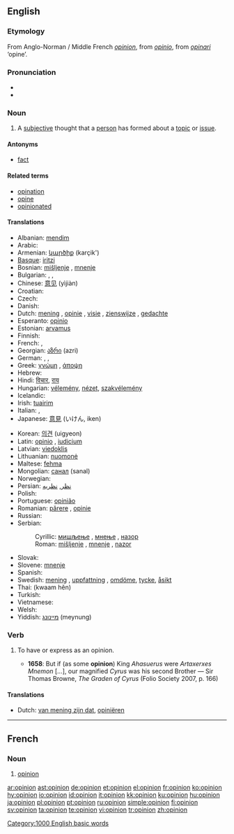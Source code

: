 {{also|opinión}}
==English==

{{rank|wind|drew|strength|596|opinion|according|walked|office}}

===Etymology===
From Anglo-Norman / Middle French ''[[#French|opinion]]'', from {{etyl|la}} ''[[opinio]]'', from ''[[opinari]]'' ‘opine’.

===Pronunciation===
* {{IPA|/əˈpɪnjən/}}
* {{audio|en-us-opinion.ogg|Audio (US)}}

===Noun===
{{en-noun}}

# A [[subjective]] thought that a [[person]] has formed about a [[topic]] or [[issue]].

====Antonyms====
* [[fact]]

====Related terms====
* [[opination]]
* [[opine]]
* [[opinionated]]

====Translations====
{{trans-top|subjective thought}}
* Albanian: [[mendim]]
* Arabic: {{Arab|[[رأي]]}} {{IPAchar|(rā’i)}} {{m}}
* Armenian: [[կարծիք]] (karçik')
* [[Basque]]: [[iritzi]]
* Bosnian: [[mišljenje]] {{n}}, [[mnenje]] {{n}}
* Bulgarian: {{t+|bg|мнение|n|tr=mnenie|sc=Cyrl}}, {{t+|bg|възглед|m|tr=vǎzgled|sc=Cyrl}}, {{t+|bg|схващане|n|tr=sxvaštane|sc=Cyrl}}
* Chinese: [[意见]] (yìjiàn)
* Croatian: {{t-|hr|mišljenje|n|alt=mȉšljēnje}}
* Czech: {{t+|cs|názor|m}}
* Danish: {{t-|da|opinion}}
* Dutch: [[mening]] {{f}}, [[opinie]] {{f}}, [[visie]] {{f}}, [[zienswijze]] {{f}}, [[gedachte]] {{f}}
* Esperanto: [[opinio]]
* Estonian: [[arvamus]]
* Finnish: {{t+|fi|mielipide}}
* French: {{t+|fr|avis|m}}, {{t+|fr|opinion|f}}
* Georgian: [[აზრი]] (azri)
* German: {{t+|de|Meinung|f}}, {{t+|de|Ansicht|f}}, {{t-|de|Anschauung|f}}
* Greek: [[γνώμη]] {{f}}, [[άποψη]] {{f}}
* Hebrew: {{t-|he|דיעה|f|sc=Hebr}}
* Hindi: [[विचार]], [[राय]]
* Hungarian: [[vélemény]], [[nézet]], [[szakvélemény]]
* Icelandic: {{t-|is|álit}}
* Irish: [[tuairim]]
* Italian: {{t+|it|opinione|f}}, {{t+|it|concetto|m}}
* Japanese: [[意見]] (いけん, iken)
{{trans-mid}}
* Korean: [[의견]] (uigyeon)
* Latin: [[opinio]] {{f}}, [[iudicium]] {{n}}
* Latvian: [[viedoklis]] {{m}}
* Lithuanian: [[nuomonė]] {{f}}
* Maltese: [[fehma]]
* Mongolian: [[санал]] (sanal)
* Norwegian: {{t+|no|mening}}
* Persian: [[نظر]], [[نظريه]]
* Polish: {{t+|pl|opinia|f}}
* Portuguese: [[opinião]] {{f}}
* Romanian: [[părere]] {{f}}, [[opinie]] {{f}}
* Russian: {{t+|ru|мнение|n|tr=mnénije|sc=Cyrl}}
* Serbian:
*: Cyrillic: [[мишљење]] {{n}}, [[мнење]] {{n}}, [[назор]] {{m}}
*: Roman: [[mišljenje]] {{n}}, [[mnenje]] {{n}}, [[nazor]] {{m}}
* Slovak: {{t-|sk|názor|m}}
* Slovene: [[mnenje]] {{n}}
* Spanish: {{t+|es|opinión|f}}
* Swedish: [[mening]] {{c}}, [[uppfattning]] {{c}}, [[omdöme]], [[tycke]], [[åsikt]]
* Thai: {{Thai|[[ความเห็น]]}} (kwaam hĕn)
* Turkish: {{t+|tr|görüş}}
* Vietnamese: {{t+|vi|ý kiến|xs=Vietnamese}}
* Welsh: {{t-|cy|barn|xs=Welsh}}
* Yiddish: [[מיינונג]] (meynung) {{f}}
{{trans-bottom}}

===Verb===
{{en-verb}}

# {{transitive}} To have or express as an opinion.
#* '''1658''': But if (as some '''opinion''') King ''Ahasuerus'' were ''Artaxerxes Mnemon'' [...], our magnified ''Cyrus'' was his second Brother — Sir Thomas Browne, ''The Graden of Cyrus'' (Folio Society 2007, p. 166)

====Translations====
{{trans-top|To have or express as an opinion}}
* Dutch: [[van mening zijn dat]], [[opiniëren]]
{{trans-mid}}
{{trans-bottom}}

[[Category:1000 English basic words]]

----

==French==

===Noun===
{{fr-noun|f}}

# [[opinion]]

[[ar:opinion]]
[[ast:opinion]]
[[de:opinion]]
[[et:opinion]]
[[el:opinion]]
[[fr:opinion]]
[[ko:opinion]]
[[hy:opinion]]
[[io:opinion]]
[[id:opinion]]
[[it:opinion]]
[[kk:opinion]]
[[ku:opinion]]
[[hu:opinion]]
[[ja:opinion]]
[[pl:opinion]]
[[pt:opinion]]
[[ru:opinion]]
[[simple:opinion]]
[[fi:opinion]]
[[sv:opinion]]
[[ta:opinion]]
[[te:opinion]]
[[vi:opinion]]
[[tr:opinion]]
[[zh:opinion]]